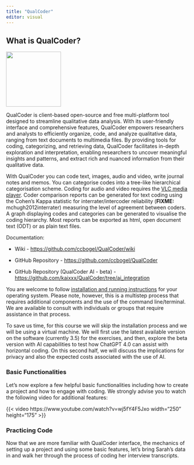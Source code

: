 ```yaml
---
title: "QualCoder"
editor: visual
---
```


## What is QualCoder?

![](images/qualcoder-logo.png){fig-align="left" width="150"}

QualCoder is client-based open-source and free multi-platform tool designed to streamline qualitative data analysis. With its user-friendly interface and comprehensive features, QualCoder empowers researchers and analysts to efficiently organize, code, and analyze qualitative data, ranging from text documents to multimedia files. By providing tools for coding, categorizing, and retrieving data, QualCoder facilitates in-depth exploration and interpretation, enabling researchers to uncover meaningful insights and patterns, and extract rich and nuanced information from their qualitative data.

With QualCoder you can code text, images, audio and video, write journal notes and memos. You can categorise codes into a tree-like hierarchical categorisation scheme. Coding for audio and video requires the [VLC media player](https://www.videolan.org/vlc/download-windows.html). Coder comparison reports can be generated for text coding using the Cohen’s Kappa statistic for interrater/intercoder reliability (**FIXME:** mchugh2012interrater) measuring the level of agreement between coders. A graph displaying codes and categories can be generated to visualise the coding hierarchy. Most reports can be exported as html, open document text (ODT) or as plain text files.

Documentation:

-   Wiki - <https://github.com/ccbogel/QualCoder/wiki>

-   GitHub Repository - <https://github.com/ccbogel/QualCoder>

-   GitHub Repository (QualCoder AI - beta) - <https://github.com/kaixxx/QualCoder/tree/ai_integration>

You are welcome to follow [installation and running instructions](https://github.com/ccbogel/QualCoder/wiki/01-Introduction) for your operating system. Please note, however, this is a multistep process that requires additional components and the use of the command line/terminal. We are available to consult with individuals or groups that require assistance in that process.

To save us time, for this course we will skip the installation process and we will be using a virtual machine. We will first use the latest available version on the software (currently 3.5) for the exercises, and then, explore the beta version with AI capabilities to test how ChatGPT 4.0 can assist with horizontal coding. On this second half, we will discuss the implications for privacy and also the expected costs associated with the use of AI.

### **Basic Functionalities**

Let's now explore a few helpful basic functionalities including how to create a project and how to engage with coding. We strongly advise you to watch the following video for additional features:

{{< video https://www.youtube.com/watch?v=wj5fY4F5Jxo width="250" height="175" >}}

### Practicing Code

Now that we are more familiar with QualCoder interface, the mechanics of setting up a project and using some basic features, let's bring Sarah's data in and walk her through the process of coding her interview transcripts.
